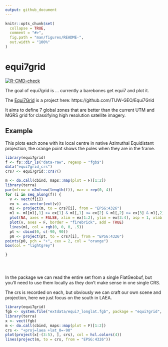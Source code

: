 ```yaml
---
output: github_document
---
```


<!-- README.md is generated from README.Rmd. Please edit that file -->

```r
knitr::opts_chunk$set(
  collapse = TRUE,
  comment = "#>",
  fig.path = "man/figures/README-",
  out.width = "100%"
)
```

# equi7grid

<!-- badges: start -->
[![R-CMD-check](https://github.com/mdsumner/equi7grid/actions/workflows/R-CMD-check.yaml/badge.svg)](https://github.com/mdsumner/equi7grid/actions/workflows/R-CMD-check.yaml)
<!-- badges: end -->

The goal of equi7grid is ... currently a barebones get equi7 and plot it. 

The [Equi7Grid](https://github.com/TUW-GEO/Equi7Grid) is a project here: https://github.com/TUW-GEO/Equi7Grid

It aims to define 7 global zones that are better than the current UTM and MGRS grid for classifying high resolution satellite imagery. 


## Example

This plots each zone with its local centre in native Azimuthal Equidistant projection, the orange point shows the poles when they are in the frame. 

```r
library(equi7grid)
f <- fs::dir_ls("data-raw", regexp = "fgb$")
data("equi7grid_crs")
crs7 <- equi7grid::crs7()

m <- do.call(cbind, maps::map(plot = F)[1:2])
library(terra)
par(mfrow = n2mfrow(length(f)), mar = rep(0, 4))
for (i in seq_along(f)) {
  v <- vect(f[i])
  ex <- as.vector(ext(v))
  m1 <- project(m, to = crs7[i], from = "EPSG:4326")
  m1 <- m1[m1[,1] >= ex[1] & m1[,1] <= ex[2] & m1[,2] >= ex[3] & m1[,2] <= ex[4], ]
  plot(NA, axes = FALSE, xlim = ex[1:2], ylim = ex[3:4], asp = 1, xlab = "", ylab = "")
  plot(v, axes = F, border = "firebrick", add = TRUE)
  lines(m1, col = rgb(0, 0, 0, .5))
  pt <- cbind(0, c(-90, 90))
  p0 <- project(pt, to = crs7[i], from = "EPSG:4326")
points(p0, pch = "+", cex = 2, col = "orange")
box(col = "lightgrey")

}





```

In the package we can read the entire set from a single FlatGeobuf, but you'll need to use them locally as they don't make sense in one single CRS. 

The crs is recorded on each, but obviously we can craft our own scene and projection, here we just focus on the south in LAEA.

```r
library(equi7grid)
fgb <- system.file("extdata/equi7_longlat.fgb", package = "equi7grid", mustWork = TRUE)
library(terra)
x <- vect(fgb)
m <- do.call(cbind, maps::map(plot = F)[1:2])
crs <- "+proj=laea +lat_0=-90"
plot(project(x[-(3:5), ], crs), col = hcl.colors(4))
lines(project(m, to = crs, from = "EPSG:4326"))
```
